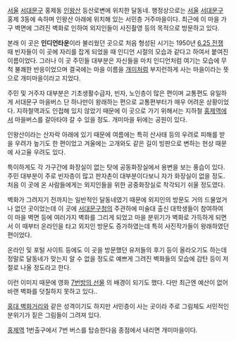 [[서울]] [[서대문구]] 홍제동 [[인왕산]] 등산로변에 위치한 달동네. 행정상으로는 [[서울]] [[서대문구]] 홍제 3동에 속하며 인왕산 아래에 위치해 있는 서민층 거주마을이다. 최근에 이 마을 가구 벽면에 그려진 벽화로 인하여 외지인들이 사진촬영 등의 목적으로 방문하고 있다. 

본래 이 곳은 '''인디언타운'''이라 불리웠던 곳으로 처음 형성된 시기는 1950년 [[6.25 전쟁]] 때 빈자들이 이 곳에 자리를 잡게 되었을 때 인디언 시절의 모습과 같다고 하여서 붙여진 이름이었다. 그러나 이 곳 주민들 대부분은 자신들을 마치 인디언처럼 여기는 모습에 무척 불쾌한 반응이었으며 결국에는 마을 이름을 [[개미]]처럼 부지런하게 사는 마을이라는 뜻으로 개미마을이라고 지었다. 

주민 및 거주자 대부분은 기초생활수급자, 빈자, 노인층이 많은 편이며 교통편도 유일하게 서대문구 마을버스 단 하나만이 왕래하는 편으로 교통편부터가 매우 어려운 상황이었다. 지하철역과도 인접해 있지 않았기 때문에 이 곳으로 가기 위해서는 지하철 [[홍제역]]에서 마을버스를 갈아타야 갈 수 있을 정도. 개미마을 뒤에는 공원이 있다.

인왕산이라는 산자락 아래에 있기 때문에 여름에는 특히 산사태 등의 우려로 피해를 받을 우려가 높기도 한 편이었고 겨울에는 고개와도 같은 길이 빙판으로 변하는 현상 때문에 사고율 우려도 있다. 

특이하게도 각 가구간에 화장실이 없는 탓에 공동화장실에서 용변을 보는 풍습이 있다. 주민 대부분이 주로 빈자층이 많고 판자촌이 대부분이다보니 자가 화장실이 없을 정도. 처음 이 곳에 온 사람들에게는 외지인들을 위한 공중화장실로 착각되기 쉬울 정도였다. 

벽화가 그려지기 전까지는 일반적인 달동네였기 때문에 외지인의 방문도 거의 드물었거나 없던 곳이었는데 이 곳에 [[서대문구]]청의 주관하에 미술대 출신 대학생들이 참여하여 이 마을 벽면 등에 여러가지 벽화를 그리게 되었고 마을 분위기가 벽화로 가득하게 되면서 이 때부터 온라인을 타고 외지인 방문도 증가하였는데 특히 사진작가들이 왕래하였던 편이었다. 

온라인 및 포털 사이트 등에도 이 곳을 방문했던 유저들의 후기 등이 올라오기도 하는데 정말로 달동네가 맞는지 알 수 없을 정도로 예쁘게 그려진 벽화들의 모습에 감탄 등이 저절로 나올 정도라고 한다. 

이런 이미지 때문에 영화 [[7번방의 선물]] 의 배경이 되기도 했다.
다만 최근엔 예산이 없어 바랜 벽화를 덧칠하지 못하고 있다..

[[홍대 벽화거리]]와 같은 성격이기도 하지만 서민층이 사는 곳이라 주로 그림체도 서민적인 분위기가 짙은 그림들이 그려져 있다.

[[홍제역]] 1번출구에서 7번 버스를 탑승한다음 종점에서 내리면 개미마을이다.
